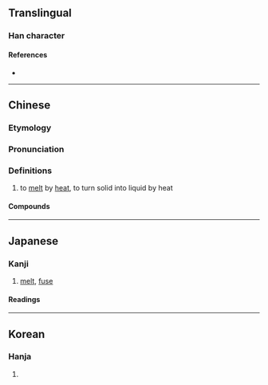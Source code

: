 {{also|鎔}}
{{character info/new}}
==Translingual==

===Han character===
{{Han char|rn=86|rad=火|as=10|sn=14|four=93868|canj=FJCR|ids=⿰火容}}

====References====
* {{Han ref|kx=0680.101|dkj=19319|dj=1091.120|hdz=32225.050|uh=7194|ud=29076|bh=BAB2|bd=47794}}

----

==Chinese==
{{zh-forms}}

===Etymology===
{{rfe|zh|What relation is there between [[融]], [[鎔]], [[熔]], and [[溶]]?}}

===Pronunciation===
{{zh-pron
|m=róng
|c=jung4
|h=pfs=yùng
|md=
|mn=iông/qz,tw,xm:iûⁿ/zz:iôⁿ
|mn_note=iông - literary; iûⁿ/iôⁿ - vernacular
|w=
|mc=
|oc=y
|cat=
}}

===Definitions===
{{zh-hanzi}}

# to [[melt]] by [[heat]], to turn solid into liquid by heat

====Compounds====
{{zh-der|熔岩|熔接|熔融|熔化|熔爐|熔點|熔煉|易熔合金|熔蝕|氣體熔接|熔接法|熔燬|熔解}}

----

==Japanese==

===Kanji===
{{ja-kanji|grade=|rs=火10}}

# [[melt]], [[fuse]]

====Readings====
{{ja-readings
|goon=ゆう
|kanon=よう
|kun=いがた-, と-かす, と-ける
}}

----

==Korean==

===Hanja===
{{ko-hanja|hangeul=용|eumhun=|rv=yong|mr=yong|y=yong}}

# {{rfdef|ko|sort=火10}}